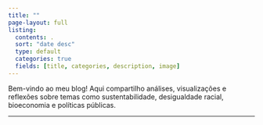 ```yaml
---
title: ""
page-layout: full
listing:
  contents: .
  sort: "date desc"
  type: default
  categories: true
  fields: [title, categories, description, image]
---
```



Bem-vindo ao meu blog! Aqui compartilho análises, visualizações e reflexões sobre temas como sustentabilidade, desigualdade racial, bioeconomia e políticas públicas.


---
